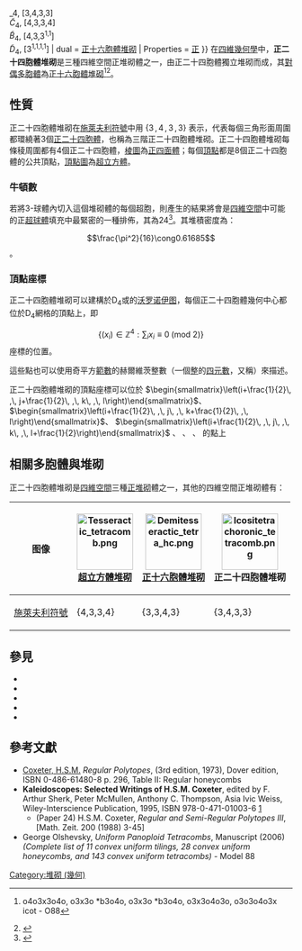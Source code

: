 {{Polytopebox
| name = 正二十四胞體堆砌
| imagename = Icositetrachoronic tetracomb.png
| polytope = 正二十四胞體堆砌
| Type = [[正四維堆砌|正四維堆砌]]
| group_type = [[正圖形|正圖形]]
| Dimension = [[四維|4]]
| dim = [[四維|四維]]
| count = [[正二十四胞體|{3,4,3}]] [[File:Schlegel_wireframe_24-cell.png|40px]]
| Cell = [[正八面體|{3,4}]] [[File:Uniform_polyhedron-43-t2.svg|20px]]
| Face = [[正三角形|{3}]]
| Edge_type = [[正四面體|{3,3}]] 
| Vertice_type =  [[超立方體|{4,3,3}]] 
| Coxeter_diagram = 
| Schläfli = {3,4,3,3}<br/>r{3,3,4,3}<br/>2r{4,3,3,4}<br/>2r{4,3,3<sup>1,1</sup>}<br/>{3<sup>1,1,1,1</sup>}
| Euler = 0
| convex = 
| Symmetry_group = 
| Space_group = 
| Coxeter_group = <math>{\tilde{F}}_4</math>, [3,4,3,3]<br/><math>{\tilde{C}}_4</math>, [4,3,3,4]<br><math>{\tilde{B}}_4</math>, [4,3,3<sup>1,1</sup>]<br><math>{\tilde{D}}_4</math>, [3<sup>1,1,1,1</sup>]
| dual = [[正十六胞體堆砌|正十六胞體堆砌]]
| Properties = [[正圖形|正]]
}}
在[[四維|四維]][[幾何學|幾何學]]中，'''正二十四胞體堆砌'''是三種四維空間正堆砌體之一，由正二十四胞體獨立堆砌而成，其[[對偶|對偶多胞體]]為[[正十六胞體堆砌|正十六胞體堆砌]]<ref>{{KlitzingPolytopes|flat.htm|4D|Euclidean tesselations}} o4o3x3o4o, o3x3o *b3o4o, o3x3o *b3o4o, o3x3o4o3o, o3o3o4o3x icot - O88</ref><ref>{{cite klitzing|icot.htm|rooturl=incmats|title=icot, icositetrachoric tetracomb|archive-date=2016-09-21|archive-url=https://web.archive.org/web/20160921093746/http://www.bendwavy.org/klitzing/incmats/icot.htm}}</ref>。

== 性質 ==
正二十四胞體堆砌在[[施萊夫利符號|施萊夫利符號]]中用 <math>\left\{3\, ,4\, ,3\, ,3\right\}</math> 表示，代表每個三角形面周圍都環繞著3個[[正二十四胞體|正二十四胞體]]，也稱為三階正二十四胞體堆砌。正二十四胞體堆砌每條稜周圍都有4個正二十四胞體，[[棱圖|棱圖]]為[[正四面體|正四面體]]；每個[[頂點_(幾何)|頂點]]都是8個正二十四胞體的公共頂點，[[頂點圖|頂點圖]]為[[超立方體|超立方體]]。

=== 牛頓數 ===
若將3-球體內切入這個堆砌體的每個超胞，則產生的結果將會是[[四維空間|四維空間]]中可能的正[[N维球面|超球體]]填充中最緊密的一種排佈，其{{link-en|牛頓數|Kissing number}}為24<ref name="Musin">{{cite journal | author = O. R. Musin | title = The problem of the twenty-five spheres | year = 2003 | journal = Russ. Math. Surv. | volume = 58 | pages = 794–795 | doi = 10.1070/RM2003v058n04ABEH000651}}</ref>。其堆積密度為：
:<math>\frac{\pi^2}{16}\cong0.61685</math>。

=== 頂點座標 ===
正二十四胞體堆砌可以建構於D<sub>4</sub>或{{link-en|F4網格|F4 (mathematics)|F<sub>4</sub>根網格}}的[[沃罗诺伊图|沃罗诺伊图]]，每個正二十四胞體幾何中心都位於D<sub>4</sub>網格的頂點上，即
:<math>\left\{(x_i)\in\mathbb Z^4 : {\textstyle\sum_i} x_i \equiv 0\;(\mbox{mod }2)\right\}</math>
座標的位置。

這些點也可以使用奇平方[[範數|範數]]的赫爾維茨整數（一個[[整數|整]]的[[四元數|四元數]]，又稱{{link-en|赫爾維茨四元數|Hurwitz_quaternion}}）來描述。

正二十四胞體堆砌的頂點座標可以位於 <math>\begin{smallmatrix}\left(i+\frac{1}{2}\, ,\, j+\frac{1}{2}\, ,\, k\, ,\, l\right)\end{smallmatrix}</math>、 <math>\begin{smallmatrix}\left(i+\frac{1}{2}\, ,\, j\, ,\, k+\frac{1}{2}\, ,\, l\right)\end{smallmatrix}</math>、 <math>\begin{smallmatrix}\left(i+\frac{1}{2}\, ,\, j\, ,\, k\, ,\, l+\frac{1}{2}\right)\end{smallmatrix}</math><!-- {{nowrap|(i+½,j,k,l+½)}} -->、 {{nowrap|(i,j+½,k+½,l)}}、 {{nowrap|(i,j+½,k,l+½)}}、 {{nowrap|(i,j,k+½,l+½)}} 的點上

== 相關多胞體與堆砌 ==
正二十四胞體堆砌是[[四維空間|四維空間]]三種[[正堆砌|正堆砌]]體之一，其他的四維空間正堆砌體有：
{| class="wikitable"
|- align=center
!图像
| [[Image:Tesseractic_tetracomb.png|100px]]<br/>[[超立方體堆砌|超立方體堆砌]]
| [[Image:Demitesseractic_tetra_hc.png|100px]]<br/>[[正十六胞體堆砌|正十六胞體堆砌]]
| [[Image:Icositetrachoronic_tetracomb.png|100px]]<br/>正二十四胞體堆砌
|- align=center
! [[施萊夫利符號|施萊夫利符號]]
| {4,3,3,4}
| {3,3,4,3}
| {3,4,3,3}
|}

== 參見 ==
*{{link-en|截角正五胞體堆砌|Truncated 5-cell honeycomb}}
*{{link-en|全截正五胞體堆砌|Omnitruncated 5-cell honeycomb}}
*{{link-en|截角正二十四胞體堆砌|Truncated 24-cell honeycomb}}
*{{link-en|截半正二十四胞體堆砌|Rectified 24-cell honeycomb}}
*{{link-en|扭稜正二十四胞體堆砌|Snub 24-cell honeycomb}}

== 參考文獻 ==
{{reflist}}
* [[哈罗德·斯科特·麦克唐纳·考克斯特|Coxeter, H.S.M.]] ''Regular Polytopes'', (3rd edition, 1973), Dover edition, ISBN 0-486-61480-8 p. 296, Table II: Regular honeycombs
* '''Kaleidoscopes: Selected Writings of H.S.M. Coxeter''', edited by F. Arthur Sherk, Peter McMullen, Anthony C. Thompson, Asia Ivic Weiss, Wiley-Interscience Publication, 1995, ISBN 978-0-471-01003-6 [http://www.wiley.com/WileyCDA/WileyTitle/productCd-0471010030.html] {{Wayback|url=http://www.wiley.com/WileyCDA/WileyTitle/productCd-0471010030.html |date=20160711140441 }}
** (Paper 24) H.S.M. Coxeter, ''Regular and Semi-Regular Polytopes III'', [Math. Zeit. 200 (1988) 3-45]
* George Olshevsky, ''Uniform Panoploid Tetracombs'', Manuscript (2006) ''(Complete list of 11 convex uniform tilings, 28 convex uniform honeycombs, and 143 convex uniform tetracombs)'' - Model 88

{{正鑲嵌}}

[[Category:堆砌_(幾何)|Category:堆砌 (幾何)]]